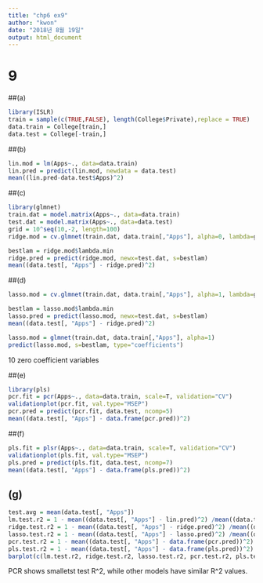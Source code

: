 ```yaml
---
title: "chp6 ex9"
author: "kwon"
date: "2018년 8월 19일"
output: html_document
---
```


# 9
##(a)
```r
library(ISLR)
train = sample(c(TRUE,FALSE), length(College$Private),replace = TRUE)
data.train = College[train,]
data.test = College[-train,]
```

##(b)
```r
lin.mod = lm(Apps~., data=data.train)
lin.pred = predict(lin.mod, newdata = data.test)
mean((lin.pred-data.test$Apps)^2)
```

##(c)
```r
library(glmnet)
train.dat = model.matrix(Apps~., data=data.train)
test.dat = model.matrix(Apps~., data=data.test)
grid = 10^seq(10,-2, length=100)
ridge.mod = cv.glmnet(train.dat, data.train[,"Apps"], alpha=0, lambda=grid)

bestlam = ridge.mod$lambda.min
ridge.pred = predict(ridge.mod, newx=test.dat, s=bestlam)
mean((data.test[, "Apps"] - ridge.pred)^2)
```

##(d)
```r
lasso.mod = cv.glmnet(train.dat, data.train[,"Apps"], alpha=1, lambda=grid)

bestlam = lasso.mod$lambda.min
lasso.pred = predict(lasso.mod, newx=test.dat, s=bestlam)
mean((data.test[, "Apps"] - ridge.pred)^2)

lasso.mod = glmnet(train.dat, data.train[,"Apps"], alpha=1)
predict(lasso.mod, s=bestlam, type="coefficients")

```
10 zero coefficient variables

##(e)
```r
library(pls)
pcr.fit = pcr(Apps~., data=data.train, scale=T, validation="CV")
validationplot(pcr.fit, val.type="MSEP")
pcr.pred = predict(pcr.fit, data.test, ncomp=5)
mean((data.test[, "Apps"] - data.frame(pcr.pred))^2)
```

##(f)
```r
pls.fit = plsr(Apps~., data=data.train, scale=T, validation="CV")
validationplot(pls.fit, val.type="MSEP")
pls.pred = predict(pls.fit, data.test, ncomp=7)
mean((data.test[, "Apps"] - data.frame(pls.pred))^2)
```

## (g)

```r
test.avg = mean(data.test[, "Apps"])
lm.test.r2 = 1 - mean((data.test[, "Apps"] - lin.pred)^2) /mean((data.test[, "Apps"] - test.avg)^2)
ridge.test.r2 = 1 - mean((data.test[, "Apps"] - ridge.pred)^2) /mean((data.test[, "Apps"] - test.avg)^2)
lasso.test.r2 = 1 - mean((data.test[, "Apps"] - lasso.pred)^2) /mean((data.test[, "Apps"] - test.avg)^2)
pcr.test.r2 = 1 - mean((data.test[, "Apps"] - data.frame(pcr.pred))^2) /mean((data.test[, "Apps"] - test.avg)^2)
pls.test.r2 = 1 - mean((data.test[, "Apps"] - data.frame(pls.pred))^2) /mean((data.test[, "Apps"] - test.avg)^2)
barplot(c(lm.test.r2, ridge.test.r2, lasso.test.r2, pcr.test.r2, pls.test.r2), col="red", names.arg=c("OLS", "Ridge", "Lasso", "PCR", "PLS"), main="Test R-squared")
```
PCR shows smalletst test R^2, while other models have similar R^2 values.

















